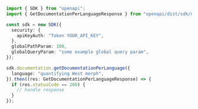 ```typescript showLineNumbers copy filename="Get Documentation Per Language usage example"
import { SDK } from "openapi";
import { GetDocumentationPerLanguageResponse } from "openapi/dist/sdk/models/operations";

const sdk = new SDK({
  security: {
    apiKeyAuth: "Token YOUR_API_KEY",
  },
  globalPathParam: 100,
  globalQueryParam: "some example global query param",
});

sdk.documentation.getDocumentationPerLanguage({
  language: "quantifying West morph",
}).then((res: GetDocumentationPerLanguageResponse) => {
  if (res.statusCode == 200) {
    // handle response
  }
});
```
